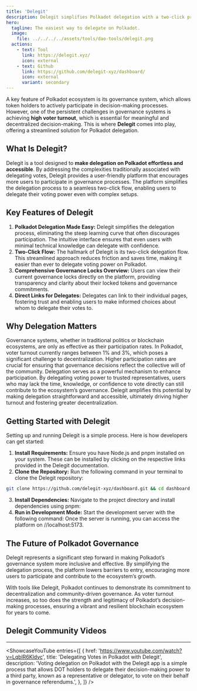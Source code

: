 ```yaml
---
title: 'Delegit'
description: Delegit simplifies Polkadot delegation with a two-click process, increasing participation, transparency, and decentralization in blockchain governance.
hero:
  tagline: The easiest way to delegate on Polkadot.
  image: 
    file: ../../../../assets/tools/dao-tools/delegit.png
  actions:
    - text: Tool
      link: https://delegit.xyz/
      icon: external
    - text: Github
      link: https://github.com/delegit-xyz/dashboard/
      icon: external
      variant: secondary
---
```



A key feature of Polkadot ecosystem is its governance system, which allows token holders to actively participate in decision-making processes. However, one of the persistent challenges in governance systems is achieving **high voter turnout**, which is essential for meaningful and decentralized decision-making. This is where **Delegit** comes into play, offering a streamlined solution for Polkadot delegation.

## What Is Delegit?
Delegit is a tool designed to **make delegation on Polkadot effortless and accessible**. By addressing the complexities traditionally associated with delegating votes, Delegit provides a user-friendly platform that encourages more users to participate in governance processes. The platform simplifies the delegation process to a seamless two-click flow, enabling users to delegate their voting power even with complex setups.

## Key Features of Delegit
1. **Polkadot Delegation Made Easy:** Delegit simplifies the delegation process, eliminating the steep learning curve that often discourages participation. The intuitive interface ensures that even users with minimal technical knowledge can delegate with confidence.
2. **Two-Click Flow:** The hallmark of Delegit is its two-click delegation flow. This streamlined approach reduces friction and saves time, making it easier than ever to delegate voting power on Polkadot.
3. **Comprehensive Governance Locks Overview:** Users can view their current governance locks directly on the platform, providing transparency and clarity about their locked tokens and governance commitments.
4. **Direct Links for Delegates:** Delegates can link to their individual pages, fostering trust and enabling users to make informed choices about whom to delegate their votes to.

## Why Delegation Matters
Governance systems, whether in traditional politics or blockchain ecosystems, are only as effective as their participation rates. In Polkadot, voter turnout currently ranges between 1% and 3%, which poses a significant challenge to decentralization. Higher participation rates are crucial for ensuring that governance decisions reflect the collective will of the community.
Delegation serves as a powerful mechanism to enhance participation. By delegating voting power to trusted representatives, users who may lack the time, knowledge, or confidence to vote directly can still contribute to the ecosystem’s governance. Delegit amplifies this potential by making delegation straightforward and accessible, ultimately driving higher turnout and fostering greater decentralization.

## Getting Started with Delegit
Setting up and running Delegit is a simple process. Here is how developers can get started:

1. **Install Requirements:** Ensure you have Node.js and pnpm installed on your system. These can be installed by clicking on the respective links provided in the Delegit documentation.
2. **Clone the Repository:** Run the following command in your terminal to clone the Delegit repository:

```bash
git clone https://github.com/delegit-xyz/dashboard.git && cd dashboard
```

3. **Install Dependencies:** Navigate to the project directory and install dependencies using pnpm:
4. **Run in Development Mode:** Start the development server with the following command:
Once the server is running, you can access the platform on //localhost:5173.

## The Future of Polkadot Governance
Delegit represents a significant step forward in making Polkadot’s governance system more inclusive and effective. By simplifying the delegation process, the platform lowers barriers to entry, encouraging more users to participate and contribute to the ecosystem’s growth.

With tools like Delegit, Polkadot continues to demonstrate its commitment to decentralization and community-driven governance. As voter turnout increases, so too does the strength and legitimacy of Polkadot’s decision-making processes, ensuring a vibrant and resilient blockchain ecosystem for years to come.

## Delegit Community Videos
------------
<ShowcaseYouTube
  entries={[
    {
      href: 'https://www.youtube.com/watch?v=LqblR6Kldyc',
      title: 'Delegating Votes in Polkadot with Delegit',
      description: 'Voting delegation on Polkadot with the Delegit app is a simple process that allows DOT holders to delegate their decision-making power to a third party, known as a representative or delegator, to vote on their behalf in governance referendums.',
     },
  ]} />